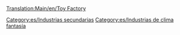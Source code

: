 [[Translation:Main/en/Toy Factory]]{{en/-}}
{{es/Industrias| nombre = Fábrica de juguetes
| imagen = ToyFactory.png
| climas = [[Main/en/Clima/Es#Fantasía|Fantasía]]
| acepta = [[Main/es/Plástico|Plástico]], [[Main/es/Pilas|Pilas]]
| produce= [[Main/es/Juguetes|Juguetes]]
| notas  = No existe en otros [[Main/es/clima|climas]]
}}
{{esbozo/Es}}

[[Category:es/Industrias secundarias]]
[[Category:es/Industrias de clima fantasía]]